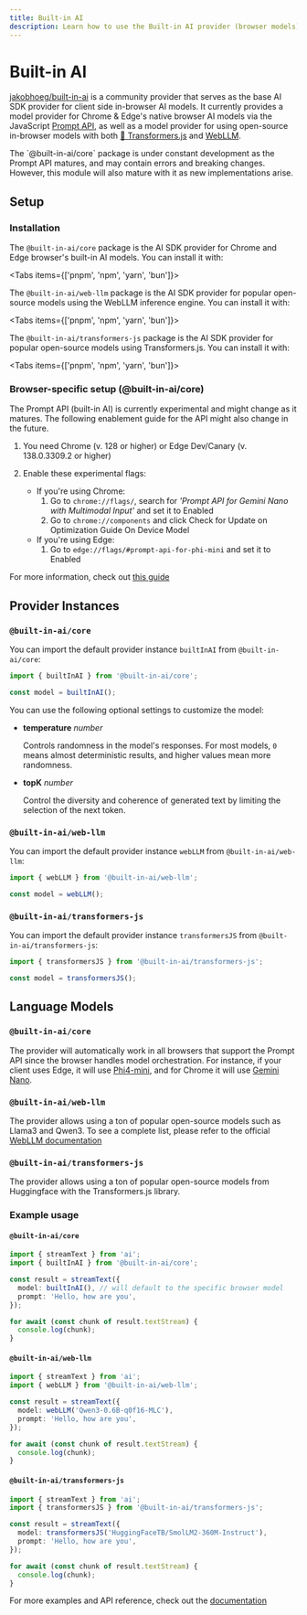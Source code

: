 ---
title: Built-in AI
description: Learn how to use the Built-in AI provider (browser models) for the AI SDK.
---

# Built-in AI

[jakobhoeg/built-in-ai](https://github.com/jakobhoeg/built-in-ai) is a community provider that serves as the base AI SDK provider for client side in-browser AI models.
It currently provides a model provider for Chrome & Edge's native browser AI models via the JavaScript [Prompt API](https://github.com/webmachinelearning/prompt-api), as well as a model provider for using open-source in-browser models with both [🤗 Transformers.js](https://github.com/huggingface/transformers.js) and [WebLLM](https://github.com/mlc-ai/web-llm).

<Note type="warning">
  The `@built-in-ai/core` package is under constant development as the Prompt
  API matures, and may contain errors and breaking changes. However, this module
  will also mature with it as new implementations arise.
</Note>

## Setup

### Installation

The `@built-in-ai/core` package is the AI SDK provider for Chrome and Edge browser's built-in AI models. You can install it with:

<Tabs items={['pnpm', 'npm', 'yarn', 'bun']}>
  <Tab>
    <Snippet text="pnpm add @built-in-ai/core" dark />
  </Tab>
  <Tab>
    <Snippet text="npm install @built-in-ai/core" dark />
  </Tab>
  <Tab>
    <Snippet text="yarn add @built-in-ai/core" dark />
  </Tab>
  <Tab>
    <Snippet text="bun add @built-in-ai/core" dark />
  </Tab>
</Tabs>

The `@built-in-ai/web-llm` package is the AI SDK provider for popular open-source models using the WebLLM inference engine. You can install it with:

<Tabs items={['pnpm', 'npm', 'yarn', 'bun']}>
  <Tab>
    <Snippet text="pnpm add @built-in-ai/web-llm" dark />
  </Tab>
  <Tab>
    <Snippet text="npm install @built-in-ai/web-llm" dark />
  </Tab>
  <Tab>
    <Snippet text="yarn add @built-in-ai/web-llm" dark />
  </Tab>
  <Tab>
    <Snippet text="bun add @built-in-ai/web-llm" dark />
  </Tab>
</Tabs>

The `@built-in-ai/transformers-js` package is the AI SDK provider for popular open-source models using Transformers.js. You can install it with:

<Tabs items={['pnpm', 'npm', 'yarn', 'bun']}>
  <Tab>
    <Snippet text="pnpm add @built-in-ai/transformers-js" dark />
  </Tab>
  <Tab>
    <Snippet text="npm install @built-in-ai/transformers-js" dark />
  </Tab>
  <Tab>
    <Snippet text="yarn add @built-in-ai/transformers-js" dark />
  </Tab>
  <Tab>
    <Snippet text="bun add @built-in-ai/transformers-js" dark />
  </Tab>
</Tabs>

### Browser-specific setup (@built-in-ai/core)

<Note type="warning">
  The Prompt API (built-in AI) is currently experimental and might change as it
  matures. The following enablement guide for the API might also change in the
  future.
</Note>

1. You need Chrome (v. 128 or higher) or Edge Dev/Canary (v. 138.0.3309.2 or higher)

2. Enable these experimental flags:
   - If you're using Chrome:
     1. Go to `chrome://flags/`, search for _'Prompt API for Gemini Nano with Multimodal Input'_ and set it to Enabled
     2. Go to `chrome://components` and click Check for Update on Optimization Guide On Device Model
   - If you're using Edge:
     1. Go to `edge://flags/#prompt-api-for-phi-mini` and set it to Enabled

For more information, check out [this guide](https://developer.chrome.com/docs/extensions/ai/prompt-api)

## Provider Instances

### `@built-in-ai/core`

You can import the default provider instance `builtInAI` from `@built-in-ai/core`:

```ts
import { builtInAI } from '@built-in-ai/core';

const model = builtInAI();
```

You can use the following optional settings to customize the model:

- **temperature** _number_

  Controls randomness in the model's responses. For most models, `0` means almost deterministic results, and higher values mean more randomness.

- **topK** _number_

  Control the diversity and coherence of generated text by limiting the selection of the next token.

### `@built-in-ai/web-llm`

You can import the default provider instance `webLLM` from `@built-in-ai/web-llm`:

```ts
import { webLLM } from '@built-in-ai/web-llm';

const model = webLLM();
```

### `@built-in-ai/transformers-js`

You can import the default provider instance `transformersJS` from `@built-in-ai/transformers-js`:

```ts
import { transformersJS } from '@built-in-ai/transformers-js';

const model = transformersJS();
```

## Language Models

### `@built-in-ai/core`

The provider will automatically work in all browsers that support the Prompt API since the browser handles model orchestration.
For instance, if your client uses Edge, it will use [Phi4-mini](https://learn.microsoft.com/en-us/microsoft-edge/web-platform/prompt-api#the-phi-4-mini-model), and for Chrome it will use [Gemini Nano](https://developer.chrome.com/docs/ai/prompt-api#model_download).

### `@built-in-ai/web-llm`

The provider allows using a ton of popular open-source models such as Llama3 and Qwen3. To see a complete list, please refer to the official [WebLLM documentation](https://github.com/mlc-ai/web-llm)

### `@built-in-ai/transformers-js`

The provider allows using a ton of popular open-source models from Huggingface with the Transformers.js library.

### Example usage

#### `@built-in-ai/core`

```ts
import { streamText } from 'ai';
import { builtInAI } from '@built-in-ai/core';

const result = streamText({
  model: builtInAI(), // will default to the specific browser model
  prompt: 'Hello, how are you',
});

for await (const chunk of result.textStream) {
  console.log(chunk);
}
```

#### `@built-in-ai/web-llm`

```ts
import { streamText } from 'ai';
import { webLLM } from '@built-in-ai/web-llm';

const result = streamText({
  model: webLLM('Qwen3-0.6B-q0f16-MLC'),
  prompt: 'Hello, how are you',
});

for await (const chunk of result.textStream) {
  console.log(chunk);
}
```

#### `@built-in-ai/transformers-js`

```ts
import { streamText } from 'ai';
import { transformersJS } from '@built-in-ai/transformers-js';

const result = streamText({
  model: transformersJS('HuggingFaceTB/SmolLM2-360M-Instruct'),
  prompt: 'Hello, how are you',
});

for await (const chunk of result.textStream) {
  console.log(chunk);
}
```

For more examples and API reference, check out the [documentation](https://github.com/jakobhoeg/built-in-ai)
